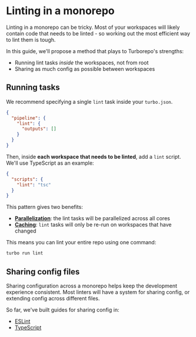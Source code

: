 # Linting in a monorepo

Linting in a monorepo can be tricky. Most of your workspaces will likely contain code that needs to be linted - so working out the most efficient way to lint them is tough.

In this guide, we'll propose a method that plays to Turborepo's strengths:

- Running lint tasks _inside_ the workspaces, not from root
- Sharing as much config as possible between workspaces

## Running tasks

We recommend specifying a single `lint` task inside your `turbo.json`.

```json filename="turbo.json"
{
  "pipeline": {
    "lint": {
      "outputs": []
    }
  }
}
```

Then, inside **each workspace that needs to be linted**, add a `lint` script. We'll use TypeScript as an example:

```json filename="packages/*/package.json"
{
  "scripts": {
    "lint": "tsc"
  }
}
```

This pattern gives two benefits:

- [**Parallelization**](/docs/core-concepts/running-tasks): the lint tasks will be parallelized across all cores
- [**Caching**](/docs/core-concepts/caching): `lint` tasks will only be re-run on workspaces that have changed

This means you can lint your entire repo using one command:

```bash
turbo run lint
```

## Sharing config files

Sharing configuration across a monorepo helps keep the development experience consistent. Most linters will have a system for sharing config, or extending config across different files.

So far, we've built guides for sharing config in:

- [ESLint](/docs/handbook/linting/eslint)
- [TypeScript](/docs/handbook/linting/typescript)
